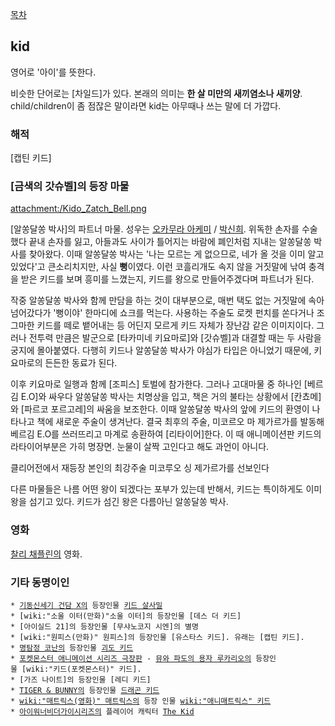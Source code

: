 [[목차]]
== kid ==
영어로 '아이'를 뜻한다. 

비슷한 단어로는 [차일드]가 있다. 본래의 의미는 '''한 살 미만의 새끼염소나 새끼양'''. child/children이 좀 점잖은 말이라면 kid는 아무때나 쓰는 말에 더 가깝다.

=== 해적 ===
[캡틴 키드]

=== [금색의 갓슈벨]의 등장 마물 ===
{{{+1 キッド / Kido }}}

attachment:/Kido_Zatch_Bell.png

[알쏭달쏭 박사]의 파트너 마물. 성우는 [[오카무라 아케미]] / [[박신희]].
위독한 손자를 수술했다 끝내 손자를 잃고, 아들과도 사이가 틀어지는 바람에 폐인처럼 지내는 알쏭달쏭 박사를 찾아왔다. 이때 알쏭달쏭 박사는 '나는 모르는 게 없으므로, 네가 올 것을 이미 알고 있었다'고 큰소리치지만, 사실 '''뻥'''이였다. 이런 코흘리개도 속지 않을 거짓말에 낚여 충격을 받은 키드를 보며 흥미를 느꼈는지, 키드를 왕으로 만들어주겠다며 파트너가 된다.

작중 알쏭달쏭 박사와 함께 만담을 하는 것이 대부분으로, 매번 택도 없는 거짓말에 속아넘어갔다가 '뻥이야' 한마디에 쇼크를 먹는다. 
사용하는 주술도 로켓 펀치를 쏜다거나 조그마한 키드를 떼로 뱉어내는 등 어딘지 모르게 키드 자체가 장난감 같은 이미지이다. 그러나 전투력 만큼은 발군으로 [타카미네 키요마로]와 [갓슈벨]과 대결할 때는 두 사람을 궁지에 몰아붙였다.
다행히 키드나 알쏭달쏭 박사가 야심가 타입은 아니었기 때문에, 키요마로의 든든한 동료가 된다.

이후 키요마로 일행과 함께 [조피스] 토벌에 참가한다. 그러나 고대마물 중 하나인 [베르김 E.O]와 싸우다 알쏭달쏭 박사는 치명상을 입고, 책은 거의 불타는 상황에서 [칸쵸메]와 [파르코 포르고레]의 싸움을 보조한다. 이때 알쏭달쏭 박사의 앞에 키드의 환영이 나타나고 책에 새로운 주술이 생겨난다. 결국 최후의 주술, 미코르오 마 제가르가를 발동해 베르김 E.O를 쓰러뜨리고 마계로 송환하여 [리타이어]한다. 이 때 애니메이션판 키드의 라타이어부분은 가히 명장면. 눈물이 살짝 고인다고 해도 과언이 아니다.

클리어전에서 재등장 본인의 최강주술 미코루오 싱 제가르가를 선보인다

다른 마물들은 나름 어떤 왕이 되겠다는 포부가 있는데 반해서, 키드는 특이하게도 이미 왕을 섬기고 있다. 키드가 섬긴 왕은 다름아닌 알쏭달쏭 박사.

=== 영화 ===
[[찰리 채플린]]의 영화.

=== 기타 동명이인 ===
 * [[기동신세기 건담 X]]의 등장인물 [[키드 살사밀]]
 * [wiki:"소울 이터(만화)"소울 이터]의 등장인물 [데스 더 키드]
 * [아이실드 21]의 등장인물 [무샤노코지 시엔]의 별명
 * [wiki:"원피스(만화)" 원피스]의 등장인물 [유스타스 키드]. 유래는 [캡틴 키드].
 * [[명탐정 코난]]의 등장인물 [[괴도 키드]] 
 * [[포켓몬스터 애니메이션 시리즈/극장판|포켓몬스터 애니메이션 시리즈 극장판]] - [[뮤와 파도의 용자 루카리오]]의 등장인물 [wiki:"키드(포켓몬스터)" 키드]. 
 * [가즈 나이트]의 등장인물 [레디 키드] 
 * [[TIGER & BUNNY]]의 등장인물 [[드래곤 키드]]
 * [[wiki:"매트릭스(영화)" 매트릭스]]의 등장 인물 [[wiki:"애니매트릭스" 키드]] 
 * [[아이워너비더가이]]시리즈의 플레이어 캐릭터 [[The Kid]]
